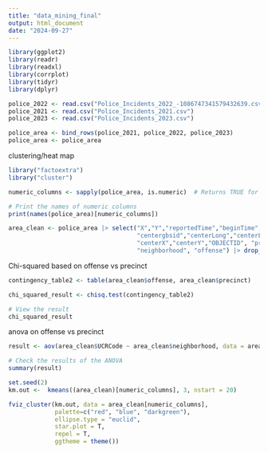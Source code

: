 ```yaml
---
title: "data_mining_final"
output: html_document
date: "2024-09-27"
---
```


```r
library(ggplot2)
library(readr)
library(readxl)
library(corrplot)
library(tidyr)
library(dplyr)
```



```r
police_2022 <- read.csv("Police_Incidents_2022_-1086747341579432639.csv")
police_2021 <- read.csv("Police_Incidents_2021.csv")
police_2023 <- read.csv("Police_Incidents_2023.csv")
```

```r
police_area <- bind_rows(police_2021, police_2022, police_2023)
police_area <- police_area
```

clustering/heat map
```r
library("factoextra")
library("cluster")

```

```r

numeric_columns <- sapply(police_area, is.numeric)  # Returns TRUE for numeric columns

# Print the names of numeric columns
print(names(police_area)[numeric_columns])

area_clean <- police_area |> select("X","Y","reportedTime","beginTime","UCRCode",
                                    "centergbsid","centerLong","centerLat",
                                    "centerX","centerY","OBJECTID", "precinct",
                                    "neighborhood", "offense") |> drop_na()

```

Chi-squared based on offense vs precinct

```r
contingency_table2 <- table(area_clean$offense, area_clean$precinct)

```

```r
chi_squared_result <- chisq.test(contingency_table2)

# View the result
chi_squared_result
```
anova on offense vs precinct
```r
result <- aov(area_clean$UCRCode ~ area_clean$neighborhood, data = area_clean)

# Check the results of the ANOVA
summary(result)
```




```r
set.seed(2)
km.out <-  kmeans((area_clean)[numeric_columns], 3, nstart = 20)
```

```r
fviz_cluster(km.out, data = area_clean[numeric_columns],
             palette=c("red", "blue", "darkgreen"),
             ellipse.type = "euclid",
             star.plot = T,
             repel = T,
             ggtheme = theme())
```






























